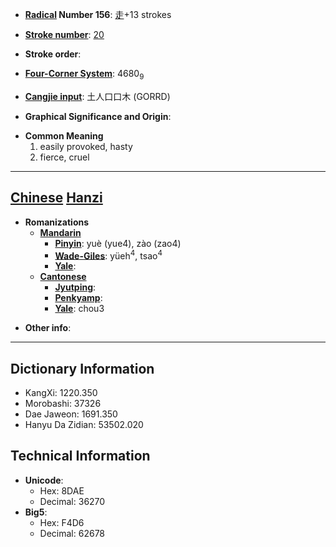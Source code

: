 * '''[[Wiktionary:Chinese radical index| Radical]] Number 156''': [[Wiktionary:Chinese radical index 走|走]]+13 strokes

* '''[[Wiktionary:Chinese total strokes index|Stroke number]]''': [[Wiktionary:Chinese total strokes index 20|20]]

* '''Stroke order''': 

* '''[[Wiktionary:Chinese four corner index|Four-Corner System]]''': 4680<sub>9</sub>

* '''[[Wiktionary:Chinese Cangjie index|Cangjie input]]''': 土人口口木 (GORRD)

* '''Graphical Significance and Origin''': 

* '''Common Meaning'''
*#easily provoked, hasty
*# fierce, cruel


----

== [[Chinese]] [[Hanzi]] ==

* '''Romanizations'''
** '''[[Mandarin]]'''
*** '''[[Pinyin]]''': yuè (yue4), zào (zao4)
*** '''[[Wade-Giles]]''': yüeh<sup>4</sup>, tsao<sup>4</sup>
*** '''[[Yale]]''': 
** '''[[Cantonese]]'''
*** '''[[Jyutping]]''':
*** '''[[Penkyamp]]''': 
*** '''[[Yale]]''': chou3

* '''Other info''': 

----

== Dictionary Information ==

* KangXi: 1220.350
* Morobashi: 37326
* Dae Jaweon: 1691.350
* Hanyu Da Zidian: 53502.020

== Technical Information ==

* '''Unicode''':
** Hex: 8DAE
** Decimal: 36270
* '''Big5''':
** Hex: F4D6
** Decimal: 62678